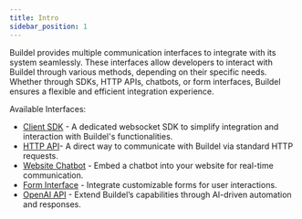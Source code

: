 ```yaml
---
title: Intro
sidebar_position: 1
---
```



Buildel provides multiple communication interfaces to integrate with its system seamlessly. These interfaces allow developers to interact with Buildel through various methods, depending on their specific needs. Whether through SDKs, HTTP APIs, chatbots, or form interfaces, Buildel ensures a flexible and efficient integration experience.

Available Interfaces:

- [Client SDK](/docs/interfaces/client-sdk) - A dedicated websocket SDK to simplify integration and interaction with Buildel's functionalities.
- [HTTP API](/docs/interfaces/http-api)- A direct way to communicate with Buildel via standard HTTP requests.
- [Website Chatbot](/docs/interfaces/website-chatbot) - Embed a chatbot into your website for real-time communication.
- [Form Interface](/docs/interfaces/form) - Integrate customizable forms for user interactions.
- [OpenAI API](/docs/interfaces/openai-api) - Extend Buildel’s capabilities through AI-driven automation and responses.

